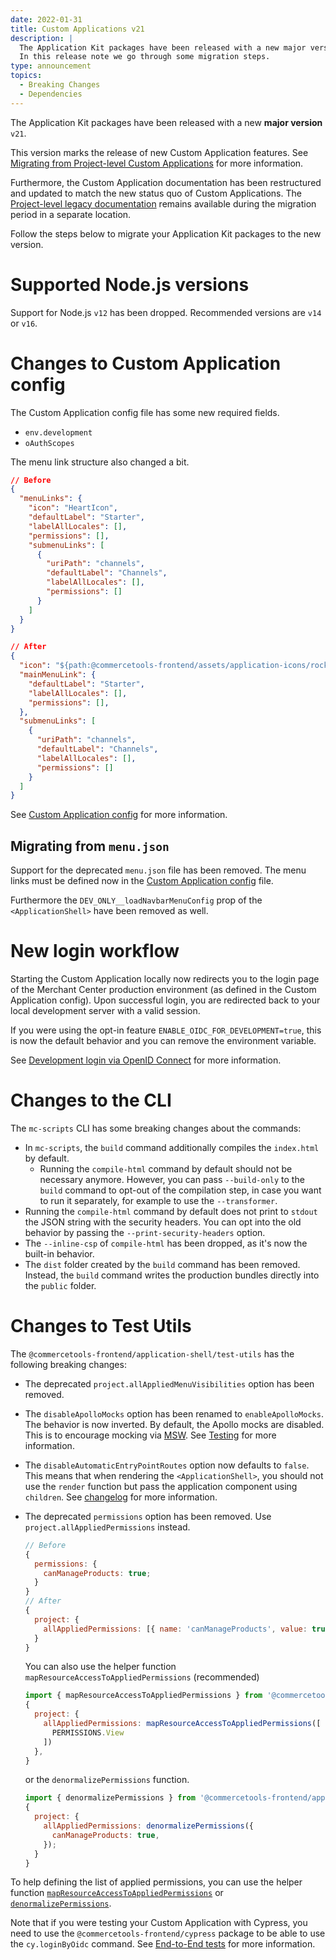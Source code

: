 ```yaml
---
date: 2022-01-31
title: Custom Applications v21
description: |
  The Application Kit packages have been released with a new major version v21.\
  In this release note we go through some migration steps.
type: announcement
topics:
  - Breaking Changes
  - Dependencies
---
```


The Application Kit packages have been released with a new **major version** `v21`.

This version marks the release of new Custom Application features. See [Migrating from Project-level Custom Applications](/migrating-from-project-level-custom-applications) for more information.

Furthermore, the Custom Application documentation has been restructured and updated to match the new status quo of Custom Applications. The [Project-level legacy documentation](https://mc-custom-applications-legacy.vercel.app/custom-applications/_legacy) remains available during the migration period in a separate location.

Follow the steps below to migrate your Application Kit packages to the new version.

<!--more-->

# Supported Node.js versions

Support for Node.js `v12` has been dropped. Recommended versions are `v14` or `v16`.

# Changes to Custom Application config

The Custom Application config file has some new required fields.

* `env.development`
* `oAuthScopes`

The menu link structure also changed a bit.

```json
// Before
{
  "menuLinks": {
    "icon": "HeartIcon",
    "defaultLabel": "Starter",
    "labelAllLocales": [],
    "permissions": [],
    "submenuLinks": [
      {
        "uriPath": "channels",
        "defaultLabel": "Channels",
        "labelAllLocales": [],
        "permissions": []
      }
    ]
  }
}

// After
{
  "icon": "${path:@commercetools-frontend/assets/application-icons/rocket.svg}",
  "mainMenuLink": {
    "defaultLabel": "Starter",
    "labelAllLocales": [],
    "permissions": [],
  },
  "submenuLinks": [
    {
      "uriPath": "channels",
      "defaultLabel": "Channels",
      "labelAllLocales": [],
      "permissions": []
    }
  ]
}
```

See [Custom Application config](/api-reference/application-config) for more information.

## Migrating from `menu.json`

Support for the deprecated `menu.json` file has been removed. The menu links must be defined now in the [Custom Application config](/api-reference/application-config) file.

Furthermore the `DEV_ONLY__loadNavbarMenuConfig` prop of the `<ApplicationShell>` have been removed as well.

# New login workflow

Starting the Custom Application locally now redirects you to the login page of the Merchant Center production environment (as defined in the Custom Application config). Upon successful login, you are redirected back to your local development server with a valid session.

<Info>

If you were using the opt-in feature `ENABLE_OIDC_FOR_DEVELOPMENT=true`, this is now the default behavior and you can remove the environment variable.

</Info>

See [Development login via OpenID Connect](/migrating-from-project-level-custom-applications#development-login-via-openid-connect) for more information.

# Changes to the CLI

The `mc-scripts` CLI has some breaking changes about the commands:

- In `mc-scripts`, the `build` command additionally compiles the `index.html` by default.
  - Running the `compile-html` command by default should not be necessary anymore. However, you can pass `--build-only` to the `build` command to opt-out of the compilation step, in case you want to run it separately, for example to use the `--transformer`.
- Running the `compile-html` command by default does not print to `stdout` the JSON string with the security headers. You can opt into the old behavior by passing the `--print-security-headers` option.
- The `--inline-csp` of `compile-html` has been dropped, as it's now the built-in behavior.
- The `dist` folder created by the `build` command has been removed. Instead, the `build` command writes the production bundles directly into the `public` folder.

# Changes to Test Utils

The `@commercetools-frontend/application-shell/test-utils` has the following breaking changes:

- The deprecated `project.allAppliedMenuVisibilities` option has been removed.
- The `disableApolloMocks` option has been renamed to `enableApolloMocks`. The behavior is now inverted. By default, the Apollo mocks are disabled. This is to encourage mocking via [MSW](https://mswjs.io/). See [Testing](/development/testing) for more information.
- The `disableAutomaticEntryPointRoutes` option now defaults to `false`. This means that when rendering the `<ApplicationShell>`, you should not use the `render` function but pass the application component using `children`. See [changelog](https://github.com/commercetools/merchant-center-application-kit/blob/main/packages/application-shell/CHANGELOG.md#1790) for more information.
- The deprecated `permissions` option has been removed. Use `project.allAppliedPermissions` instead.

  ```js
  // Before
  {
    permissions: {
      canManageProducts: true;
    }
  }
  // After
  {
    project: {
      allAppliedPermissions: [{ name: 'canManageProducts', value: true }];
    }
  }
  ```

  You can also use the helper function `mapResourceAccessToAppliedPermissions` (recommended)

  ```js
  import { mapResourceAccessToAppliedPermissions } from '@commercetools-frontend/application-shell/test-utils';
  {
    project: {
      allAppliedPermissions: mapResourceAccessToAppliedPermissions([
        PERMISSIONS.View
      ])
    },
  }
  ```

  or the `denormalizePermissions` function.

  ```js
  import { denormalizePermissions } from '@commercetools-frontend/application-shell/test-utils';
  {
    project: {
      allAppliedPermissions: denormalizePermissions({
        canManageProducts: true,
      });
    }
  }
  ```

To help defining the list of applied permissions, you can use the helper function [`mapResourceAccessToAppliedPermissions`](/api-reference/commercetools-frontend-application-shell#mapresourceaccesstoappliedpermissions) or [`denormalizePermissions`](/api-reference/commercetools-frontend-application-shell#denormalizepermissions).

Note that if you were testing your Custom Application with Cypress, you need to use the `@commercetools-frontend/cypress` package to be able to use the `cy.loginByOidc` command. See [End-to-End tests](/development/testing#end-to-end) for more information.
